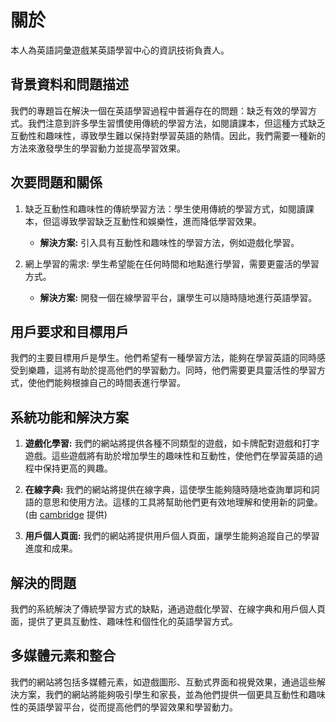 # 關於

本人為英語詞彙遊戲某英語學習中心的資訊技術負責人。

## 背景資料和問題描述

我們的專題旨在解決一個在英語學習過程中普遍存在的問題：缺乏有效的學習方式。我們注意到許多學生習慣使用傳統的學習方法，如閱讀課本，但這種方式缺乏互動性和趣味性，導致學生難以保持對學習英語的熱情。因此，我們需要一種新的方法來激發學生的學習動力並提高學習效果。

## 次要問題和關係

1. 缺乏互動性和趣味性的傳統學習方法：學生使用傳統的學習方式，如閱讀課本，但這導致學習缺乏互動性和娛樂性，進而降低學習效果。

   - **解決方案:** 引入具有互動性和趣味性的學習方法，例如遊戲化學習。

2. 網上學習的需求: 學生希望能在任何時間和地點進行學習，需要更靈活的學習方式。
   - **解決方案:** 開發一個在線學習平台，讓學生可以隨時隨地進行英語學習。

## 用戶要求和目標用戶

我們的主要目標用戶是學生。他們希望有一種學習方法，能夠在學習英語的同時感受到樂趣，這將有助於提高他們的學習動力。同時，他們需要更具靈活性的學習方式，使他們能夠根據自己的時間表進行學習。

## 系統功能和解決方案

1. **遊戲化學習:** 我們的網站將提供各種不同類型的遊戲，如卡牌配對遊戲和打字遊戲。這些遊戲將有助於增加學生的趣味性和互動性，使他們在學習英語的過程中保持更高的興趣。

2. **在線字典:** 我們的網站將提供在線字典，這使學生能夠隨時隨地查詢單詞和詞語的意思和使用方法。這樣的工具將幫助他們更有效地理解和使用新的詞彙。(由 [cambridge](https://dictionary.cambridge.org/us/) 提供)

3. **用戶個人頁面:** 我們的網站將提供用戶個人頁面，讓學生能夠追蹤自己的學習進度和成果。

## 解決的問題

我們的系統解決了傳統學習方式的缺點，通過遊戲化學習、在線字典和用戶個人頁面，提供了更具互動性、趣味性和個性化的英語學習方式。

## 多媒體元素和整合

我們的網站將包括多媒體元素，如遊戲圖形、互動式界面和視覺效果，通過這些解決方案，我們的網站將能夠吸引學生和家長，並為他們提供一個更具互動性和趣味性的英語學習平台，從而提高他們的學習效果和學習動力。
